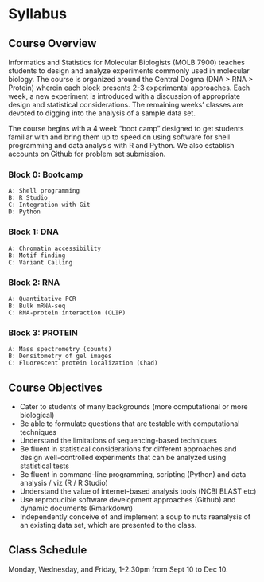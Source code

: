 # Syllabus {-}

## Course Overview

Informatics and Statistics for Molecular Biologists (MOLB 7900) teaches students to design and analyze experiments commonly used in molecular biology. The course is organized around the Central Dogma (DNA > RNA > Protein) wherein each block presents 2-3 experimental approaches. Each week, a new experiment is introduced with a discussion of appropriate design and statistical considerations. The remaining weeks' classes are devoted to digging into the analysis of a sample data set.

The course begins with a 4 week "boot camp" designed to get students familiar with and bring them up to speed on using software for shell programming and data analysis with R and Python. We also establish accounts on Github for problem set submission.

### Block 0: Bootcamp

	A: Shell programming
	B: R Studio
	C: Integration with Git
	D: Python

### Block 1: DNA

	A: Chromatin accessibility
	B: Motif finding
	C: Variant Calling

### Block 2: RNA

	A: Quantitative PCR
	B: Bulk mRNA-seq
	C: RNA-protein interaction (CLIP)
	
### Block 3: PROTEIN

	A: Mass spectrometry (counts)
	B: Densitometry of gel images 
	C: Fluorescent protein localization (Chad)

## Course Objectives

- Cater to students of many backgrounds (more computational or more biological)
- Be able to formulate questions that are testable with computational techniques
- Understand the limitations of sequencing-based techniques
- Be fluent in statistical considerations for different approaches and design well-controlled experiments that can be analyzed using statistical tests
- Be fluent in command-line programming, scripting (Python) and data analysis / viz (R / R Studio)
- Understand the value of internet-based analysis tools (NCBI BLAST etc)
- Use reproducible software development approaches (Github) and dynamic documents (Rmarkdown)
- Independently conceive of and implement a soup to nuts reanalysis of an existing data set, which are presented to the class.

## Class Schedule

Monday, Wednesday, and Friday, 1-2:30pm from Sept 10 to Dec 10. 
